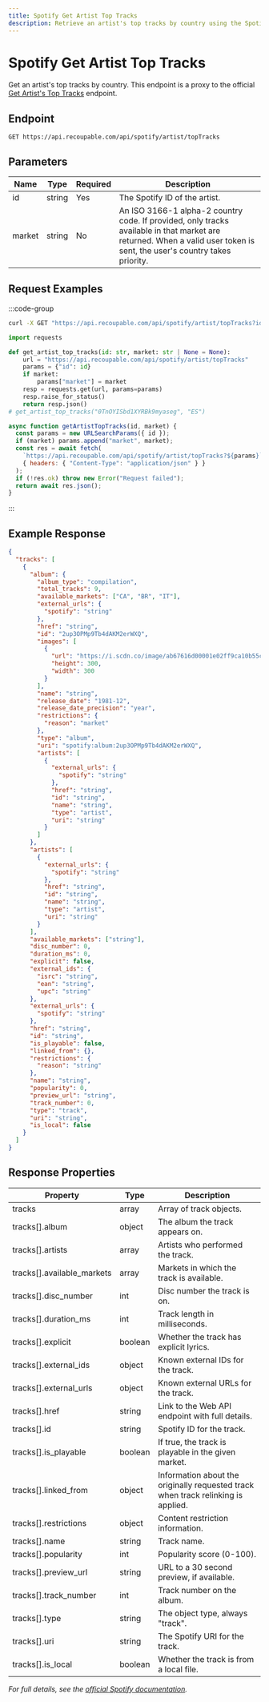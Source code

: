 ```yaml
---
title: Spotify Get Artist Top Tracks
description: Retrieve an artist's top tracks by country using the Spotify API.
---
```


# Spotify Get Artist Top Tracks

Get an artist's top tracks by country. This endpoint is a proxy to the official [Get Artist's Top Tracks](https://developer.spotify.com/documentation/web-api/reference/get-an-artists-top-tracks) endpoint.

## Endpoint

```http
GET https://api.recoupable.com/api/spotify/artist/topTracks
```

## Parameters

| Name   | Type   | Required | Description |
| ------ | ------ | -------- | ----------- |
| id     | string | Yes      | The Spotify ID of the artist. |
| market | string | No       | An ISO 3166-1 alpha-2 country code. If provided, only tracks available in that market are returned. When a valid user token is sent, the user's country takes priority. |

## Request Examples

:::code-group
```bash [cURL]
curl -X GET "https://api.recoupable.com/api/spotify/artist/topTracks?id=0TnOYISbd1XYRBk9myaseg&market=ES"
```

```python [Python]
import requests

def get_artist_top_tracks(id: str, market: str | None = None):
    url = "https://api.recoupable.com/api/spotify/artist/topTracks"
    params = {"id": id}
    if market:
        params["market"] = market
    resp = requests.get(url, params=params)
    resp.raise_for_status()
    return resp.json()
# get_artist_top_tracks("0TnOYISbd1XYRBk9myaseg", "ES")
```

```javascript [JavaScript]
async function getArtistTopTracks(id, market) {
  const params = new URLSearchParams({ id });
  if (market) params.append("market", market);
  const res = await fetch(
    `https://api.recoupable.com/api/spotify/artist/topTracks?${params}`,
    { headers: { "Content-Type": "application/json" } }
  );
  if (!res.ok) throw new Error("Request failed");
  return await res.json();
}
```
:::

## Example Response

```json filename="Response"
{
  "tracks": [
    {
      "album": {
        "album_type": "compilation",
        "total_tracks": 9,
        "available_markets": ["CA", "BR", "IT"],
        "external_urls": {
          "spotify": "string"
        },
        "href": "string",
        "id": "2up3OPMp9Tb4dAKM2erWXQ",
        "images": [
          {
            "url": "https://i.scdn.co/image/ab67616d00001e02ff9ca10b55ce82ae553c8228",
            "height": 300,
            "width": 300
          }
        ],
        "name": "string",
        "release_date": "1981-12",
        "release_date_precision": "year",
        "restrictions": {
          "reason": "market"
        },
        "type": "album",
        "uri": "spotify:album:2up3OPMp9Tb4dAKM2erWXQ",
        "artists": [
          {
            "external_urls": {
              "spotify": "string"
            },
            "href": "string",
            "id": "string",
            "name": "string",
            "type": "artist",
            "uri": "string"
          }
        ]
      },
      "artists": [
        {
          "external_urls": {
            "spotify": "string"
          },
          "href": "string",
          "id": "string",
          "name": "string",
          "type": "artist",
          "uri": "string"
        }
      ],
      "available_markets": ["string"],
      "disc_number": 0,
      "duration_ms": 0,
      "explicit": false,
      "external_ids": {
        "isrc": "string",
        "ean": "string",
        "upc": "string"
      },
      "external_urls": {
        "spotify": "string"
      },
      "href": "string",
      "id": "string",
      "is_playable": false,
      "linked_from": {},
      "restrictions": {
        "reason": "string"
      },
      "name": "string",
      "popularity": 0,
      "preview_url": "string",
      "track_number": 0,
      "type": "track",
      "uri": "string",
      "is_local": false
    }
  ]
}
```

## Response Properties

| Property                 | Type   | Description |
| ------------------------ | ------ | ----------- |
| tracks                   | array  | Array of track objects. |
| tracks[].album           | object | The album the track appears on. |
| tracks[].artists         | array  | Artists who performed the track. |
| tracks[].available_markets | array | Markets in which the track is available. |
| tracks[].disc_number     | int    | Disc number the track is on. |
| tracks[].duration_ms     | int    | Track length in milliseconds. |
| tracks[].explicit        | boolean| Whether the track has explicit lyrics. |
| tracks[].external_ids    | object | Known external IDs for the track. |
| tracks[].external_urls   | object | Known external URLs for the track. |
| tracks[].href            | string | Link to the Web API endpoint with full details. |
| tracks[].id              | string | Spotify ID for the track. |
| tracks[].is_playable     | boolean| If true, the track is playable in the given market. |
| tracks[].linked_from     | object | Information about the originally requested track when track relinking is applied. |
| tracks[].restrictions    | object | Content restriction information. |
| tracks[].name            | string | Track name. |
| tracks[].popularity      | int    | Popularity score (0-100). |
| tracks[].preview_url     | string | URL to a 30 second preview, if available. |
| tracks[].track_number    | int    | Track number on the album. |
| tracks[].type            | string | The object type, always "track". |
| tracks[].uri             | string | The Spotify URI for the track. |
| tracks[].is_local        | boolean| Whether the track is from a local file. |

_For full details, see the [official Spotify documentation](https://developer.spotify.com/documentation/web-api/reference/get-an-artists-top-tracks)._
